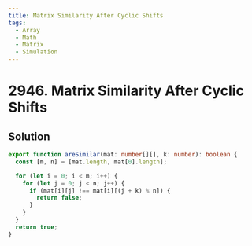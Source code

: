 ```yaml
---
title: Matrix Similarity After Cyclic Shifts
tags:
  - Array
  - Math
  - Matrix
  - Simulation
---
```


# 2946. Matrix Similarity After Cyclic Shifts

<Badges>
  <LevelBadge level="easy" />
  <TopicBadge name="Array" slug="array" />
  <TopicBadge name="Math" slug="math" />
  <TopicBadge name="Matrix" slug="matrix" />
  <TopicBadge name="Simulation" slug="simulation" />
</Badges>

## Solution

```typescript filename="solution.ts" copy
export function areSimilar(mat: number[][], k: number): boolean {
  const [m, n] = [mat.length, mat[0].length];

  for (let i = 0; i < m; i++) {
    for (let j = 0; j < n; j++) {
      if (mat[i][j] !== mat[i][(j + k) % n]) {
        return false;
      }
    }
  }
  return true;
}
```

<ProblemLink
  codingSite="leetcode"
  href="https://leetcode.com/problems/matrix-similarity-after-cyclic-shifts"
  title="Matrix Similarity After Cyclic Shifts"
/>
